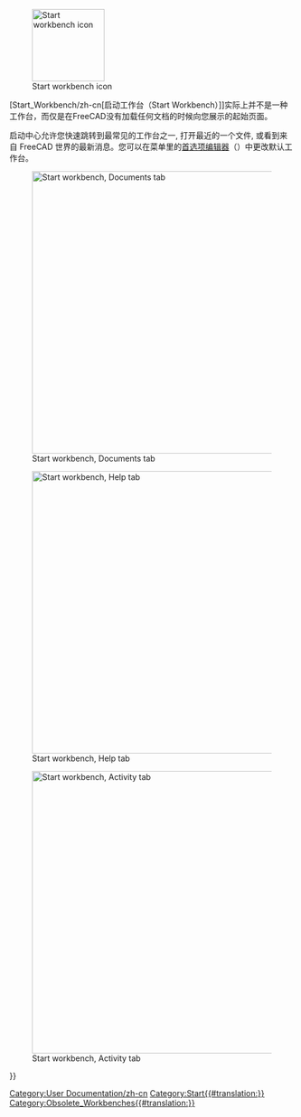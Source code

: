 <languages/>

{{Docnav
|
|
|IconL=
|IconR=
}}

{{VeryImportantMessage|The '''Start Workbench''' is no longer included after version 0.21.<br>
It has been replaced by the Start page that can be accessed via the [[Std_Help_Menu|Help menu]].}}

[[Image:Workbench_Start.svg|thumb|128px|Start workbench icon]]

<div class="mw-translate-fuzzy">
[Start_Workbench/zh-cn[启动工作台（Start Workbench）]]实际上并不是一种工作台，而仅是在FreeCAD没有加载任何文档的时候向您展示的起始页面。
</div>

<div class="mw-translate-fuzzy">
启动中心允许您快速跳转到最常见的工作台之一, 打开最近的一个文件, 或看到来自 FreeCAD 世界的最新消息。您可以在菜单里的[[Preferences Editor|首选项编辑器]]（{{MenuCommand|Edit → Preferences → Start}}）中更改默认工作台。
</div>

[[Image:Start_Documents.png|thumb|left|500px|Start workbench, Documents tab]]

[[Image:Start_Help.png|thumb|left|500px|Start workbench, Help tab]]

[[Image:Start_Activity.png|thumb|left|500px|Start workbench, Activity tab]]


<div class="mw-translate-fuzzy">
[[Category:User Documentation/zh-cn]]
</div>

{{Userdocnavi{{#translation:}}}}
[[Category:Start{{#translation:}}]]
[[Category:Obsolete_Workbenches{{#translation:}}]]
